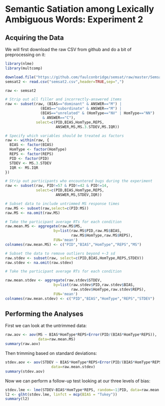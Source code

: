 Semantic Satiation among Lexically Ambiguous Words: Experiment 2
================================================================

Acquiring the Data
------------------

We will first download the raw CSV from github and do a bit of preprocessing on it:

```r
library(nlme)
library(multcomp)

download.file("https://github.com/faulconbridge/semsat/raw/master/Semsat2/Semsat2_compiled.csv", "semsat2.csv", "wget", extra="--no-check-certificate")
semsat2 <- read.csv("semsat2.csv",header=TRUE,sep=",")

raw <- semsat2

# Strip out all filler and incorrectly-answered items
raw <- subset(raw, (BIAS=="dominant" & ANSWER=="M") |
                (BIAS=="subordinate" & ANSWER=="M") |
                (BIAS=="unrelated" & (HomType=="NV" | HomType=="NN")
                 & ANSWER=="C"),
              select=c(PID,BIAS,HomType,REPS,
                       ANSWER,MS,MS.3.STDEV,MS.IQR))

# Specify which variables should be treated as factors
raw <- within(raw, {
  BIAS <- factor(BIAS)
  HomType <- factor(HomType)
  REPS <- factor(REPS)
  PID <- factor(PID)
  STDEV <- MS.3.STDEV
  IQR <- MS.IQR
})

# Strip out participants who encountered bugs during the experiment
raw <- subset(raw, PID!=57 & PID!=42 & PID!=14,
              select=c(PID,BIAS,HomType,REPS,
                       ANSWER,MS,STDEV,IQR))

# Subset data to include untrimmed MS response times
raw.MS <- subset(raw,select=c(PID:MS))
raw.MS <- na.omit(raw.MS)

# Take the participant average RTs for each condition
raw.mean.MS <- aggregate(raw.MS$MS,
                      by=list(raw.MS$PID,raw.MS$BIAS,
                              raw.MS$HomType,raw.MS$REPS),
                      FUN='mean')
colnames(raw.mean.MS) <- c("PID","BIAS","HomType","REPS","MS")

# Subset the data to remove outliers beyond +-3 sd
raw.stdev <- subset(raw, select=c(PID,BIAS,HomType,REPS,STDEV))
raw.stdev <- na.omit(raw.stdev)

# Take the participant average RTs for each condition

raw.mean.stdev <- aggregate(raw.stdev$STDEV,
                      by=list(raw.stdev$PID,raw.stdev$BIAS,
                              raw.stdev$HomType,raw.stdev$REPS),
                      FUN='mean')
colnames(raw.mean.stdev) <- c("PID","BIAS","HomType","REPS","STDEV")
```

Performing the Analyses
-----------------------
First we can look at the untrimmed data:
```r
raw.aov <- aov(MS ~ BIAS*HomType*REPS+Error(PID/(BIAS*HomType*REPS)),
               data=raw.mean.MS)
summary(raw.aov)
```

Then trimming based on standard deviations:
```r
stdev.aov <- aov(STDEV ~ BIAS*HomType*REPS+Error(PID/(BIAS*HomType*REPS)),
                     data=raw.mean.stdev)
summary(stdev.aov)
```

Now we can perform a follow-up test looking at our three levels of bias:
```r
stdev.lme <- lme(STDEV~BIAS*HomType*REPS, random=~1|PID, data=raw.mean.stdev)
l2 <- glht(stdev.lme, linfct = mcp(BIAS = "Tukey"))
summary(l2)
```